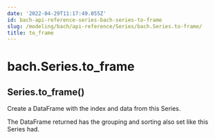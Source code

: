 ```yaml
---
date: '2022-04-29T11:17:49.055Z'
id: bach-api-reference-series-bach-series-to-frame
slug: /modeling/bach/api-reference/Series/bach.Series.to-frame/
title: to_frame
---
```


# bach.Series.to_frame

<div class="method">
<h2 class="signature-class"><span class="additional-name">Series.</span><span class="name">to_frame(</span><small class="parameter-list"></small>)</h2>


<div class="content">

Create a DataFrame with the index and data from this Series.

The DataFrame returned has the grouping and sorting also set like this Series had.


</div>

</div>
